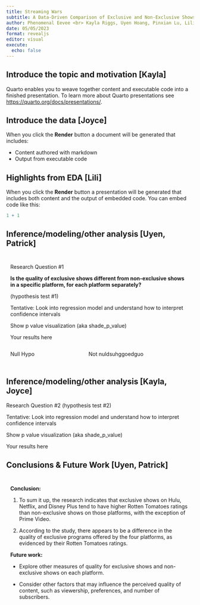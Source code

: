 ```yaml
---
title: Streaming Wars
subtitle: A Data-Driven Comparison of Exclusive and Non-Exclusive Shows on Popular Streaming Platforms
author: Phenomenal Eevee <br> Kayla Riggs, Uyen Hoang, Pinxian Lu, Lili Mkrtchyan, Joyce Chen 
date: 05/05/2023
format: revealjs
editor: visual
execute:
  echo: false
---
```


## Introduce the topic and motivation \[Kayla\]

Quarto enables you to weave together content and executable code into a finished presentation. To learn more about Quarto presentations see <https://quarto.org/docs/presentations/>.

## Introduce the data \[Joyce\]

When you click the **Render** button a document will be generated that includes:

-   Content authored with markdown
-   Output from executable code

## Highlights from EDA \[Lili\]

When you click the **Render** button a presentation will be generated that includes both content and the output of embedded code. You can embed code like this:

```r
1 + 1
```

## Inference/modeling/other analysis \[Uyen, Patrick\]

::: r-fit-text

::: {style="margin: 1px; padding: 10px;"}

Research Question #1

**Is the quality of exclusive shows different from non-exclusive shows in a specific platform, for each platform separately?**

(hypothesis test #1)

Tentative: Look into regression model and understand how to interpret confidence intervals

Show p value visualization (aka shade_p\_value)

Your results here

:::::: {.columns}

::: {.column}

Null Hypo

:::

::: {.column}

Not nuldsuhggoedguo

:::

::::::

:::

:::

## Inference/modeling/other analysis \[Kayla, Joyce\]

Research Question #2 (hypothesis test #2)

Tentative: Look into regression model and understand how to interpret confidence intervals

Show p value visualization (aka shade_p\_value)

Your results here

## Conclusions & Future Work \[Uyen, Patrick\]

::: r-fit-text
::: {style="margin: 1px; padding: 10px;"}
**Conclusion:**

1.  To sum it up, the research indicates that exclusive shows on Hulu, Netflix, and Disney Plus tend to have higher Rotten Tomatoes ratings than non-exclusive shows on those platforms, with the exception of Prime Video.

2.  According to the study, there appears to be a difference in the quality of exclusive programs offered by the four platforms, as evidenced by their Rotten Tomatoes ratings.

**Future work:**

-   Explore other measures of quality for exclusive shows and non-exclusive shows on each platform.

-   Consider other factors that may influence the perceived quality of content, such as viewership, preferences, and number of subscribers.
:::
:::
